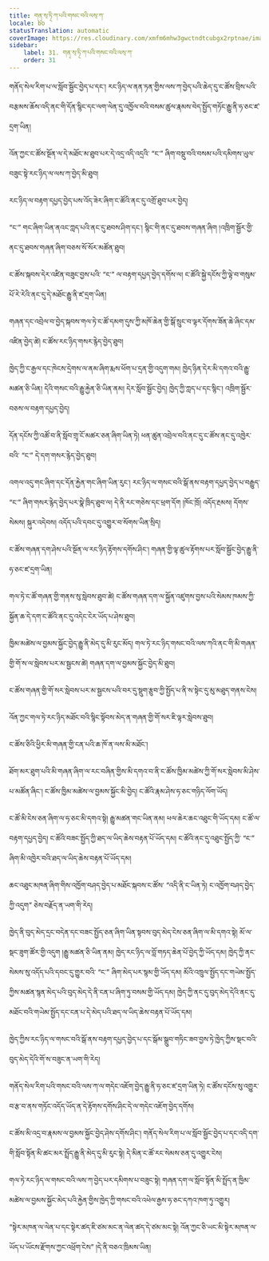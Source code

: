 ```yaml
---
title: གན྄་ས྄་ཏ྄ི་ཀ་པའི་གསང་བའི་ལས྄་ཀ་
locale: bo
statusTranslation: automatic
coverImage: https://res.cloudinary.com/xmfm6mhw3gwctndtcubgx2rptnae/image/upload/v1740468922/small_cover_tratado_de_psicologia_revolucionaria_a4c0dca4e0.webp
sidebar:
    label: 31. གན྄་ས྄་ཏ྄ི་ཀ་པའི་གསང་བའི་ལས྄་ཀ་
    order: 31
---
```

གནོད་སེལ་རིག་པ་ལ་སློབ་སྦྱོང་བྱེད་པ་དང་། རང་ཉིད་ལ་ནན་ཏན་གྱིས་ལས་ཀ་བྱེད་པའི་ཆེད་དུ་ང་ཚོས་བྲིས་པའི་བརྩམས་ཆོས་འདི་ནང་གི་དོན་སྙིང་དང་ལག་ལེན་དུ་འཁྱོལ་བའི་བསམ་ཚུལ་རྣམས་བེད་སྤྱོད་གཏོང་རྒྱུ་ནི་ཧ་ཅང་ཛ་དྲག་ཡིན།

འོན་ཀྱང་ང་ཚོས་སྔོན་ལ་དེ་མཐོང་མ་ཐུབ་པར་དེ་འདྲ་འདི་འདྲའི་ “ང་” ཞིག་བསྡུ་བའི་བསམ་པའི་དམིགས་ཡུལ་བཟུང་སྟེ་རང་ཉིད་ལ་ལས་ཀ་བྱེད་མི་ཐུབ།

རང་ཉིད་ལ་བརྟག་དཔྱད་བྱེད་པས་འོད་ཟེར་ཞིག་ང་ཚོའི་ནང་དུ་འགྲོ་ཐུབ་པར་བྱེད།

“ང་” གང་ཞིག་ཡིན་ནའང་ཀླད་པའི་ནང་དུ་ཐབས་ཤིག་དང་། སྙིང་གི་ནང་དུ་ཐབས་གཞན་ཞིག །འཁྲིག་སྦྱོར་གྱི་ནང་དུ་ཐབས་གཞན་ཞིག་བཅས་སོ་སོར་མཚོན་ཐུབ།

ང་ཚོས་སྐབས་དེར་འཛིན་བཟུང་བྱས་པའི་ “ང་” ལ་བརྟག་དཔྱད་བྱེད་དགོས་ལ། ང་ཚོའི་སྐྱེ་དངོས་ཀྱི་ལྟེ་བ་གསུམ་པོ་རེ་རེའི་ནང་དུ་དེ་མཐོང་རྒྱུ་ནི་ཛ་དྲག་ཡིན།

གཞན་དང་འབྲེལ་བ་བྱེད་སྐབས་གལ་ཏེ་ང་ཚོ་དམག་དུས་ཀྱི་མཁོ་ཆེན་གྱི་སྒོ་སྲུང་བ་ལྟར་དོགས་ཟོན་ཆེ་ཞིང་དམ་འཛིན་བྱེད་ཚེ། ང་ཚོས་རང་ཉིད་གསར་རྙེད་བྱེད་ཐུབ།

ཁྱེད་ཀྱི་ང་རྒྱལ་དང་ཁེངས་དྲེགས་ལ་ནམ་ཞིག་རྨས་ཕོག་པ་དྲན་གྱི་འདུག་གམ། ཁྱེད་ཉིན་དེར་མི་དགའ་བའི་རྒྱུ་མཚན་ཅི་ཡིན། དེའི་གསང་བའི་རྒྱུ་རྐྱེན་ཅི་ཡིན་ནམ། དེར་སློབ་སྦྱོང་བྱེད། ཁྱེད་ཀྱི་ཀླད་པ་དང་སྙིང་། འཁྲིག་སྦྱོར་བཅས་ལ་བརྟག་དཔྱད་བྱེད།

དོན་དངོས་ཀྱི་འཚོ་བ་ནི་སློབ་གྲྭ་ངོ་མཚར་ཅན་ཞིག་ཡིན་ཏེ། ཕན་ཚུན་འབྲེལ་བའི་ནང་དུ་ང་ཚོས་ནང་དུ་འཁྱེར་བའི་ “ང་” དེ་དག་གསར་རྙེད་བྱེད་ཐུབ།

འགལ་འདུ་གང་ཞིག་དང་དོན་རྐྱེན་གང་ཞིག་ཡིན་རུང་། རང་ཉིད་ལ་གསང་བའི་སྒོ་ནས་བརྟག་དཔྱད་བྱེད་པ་བརྒྱུད་ “ང་” ཞིག་གསར་རྙེད་བྱེད་པར་སྣེ་ཁྲིད་ཐུབ་ལ། དེ་ནི་རང་གཅེས་དང་ཕྲག་དོག །ཁོང་ཁྲོ། འདོད་རྔམས། དོགས་སེམས། སྐུར་འདེབས། འདོད་པའི་དབང་དུ་འགྱུར་བ་སོགས་ཡིན་སྲིད།

ང་ཚོས་གཞན་དག་ཤེས་པའི་སྔོན་ལ་རང་ཉིད་རྟོགས་དགོས་ཤིང་། གཞན་གྱི་ལྟ་ཚུལ་རྟོགས་པར་སློབ་སྦྱོང་བྱེད་རྒྱུ་ནི་ཧ་ཅང་ཛ་དྲག་ཡིན།

གལ་ཏེ་ང་ཚོ་གཞན་གྱི་གནས་སུ་སླེབས་ཐུབ་ཚེ། ང་ཚོས་གཞན་དག་ལ་སྐྱོན་འཛུགས་བྱས་པའི་སེམས་ཁམས་ཀྱི་སྐྱོན་ཆ་དེ་དག་ང་ཚོའི་ནང་དུ་འདེང་ངེར་ཡོད་པ་ཤེས་ཐུབ།

ཁྱིམ་མཚེས་ལ་བྱམས་སྐྱོང་བྱེད་རྒྱུ་ནི་མེད་དུ་མི་རུང་མོད། གལ་ཏེ་རང་ཉིད་གསང་བའི་ལས་ཀའི་ནང་གི་མི་གཞན་གྱི་གོ་ས་ལ་སླེབས་པར་མ་སྦྱངས་ཚེ། གཞན་དག་ལ་བྱམས་སྐྱོང་བྱེད་མི་ཐུབ།

ང་ཚོས་གཞན་གྱི་གོ་སར་སླེབས་པར་མ་སྦྱངས་པའི་བར་དུ་སྡུག་རྩུབ་ཀྱི་སྤྱོད་པ་ནི་ས་སྟེང་དུ་མུ་མཐུད་གནས་ངེས།

འོན་ཀྱང་གལ་ཏེ་རང་ཉིད་མཐོང་བའི་སྙིང་སྟོབས་མེད་ན་གཞན་གྱི་གོ་སར་ཇི་ལྟར་སླེབས་ཐུབ།

ང་ཚོས་ཅིའི་ཕྱིར་མི་གཞན་གྱི་ངན་པའི་ཆ་ཁོ་ན་ལས་མི་མཐོང་།

ཐོག་མར་ཐུག་པའི་མི་གཞན་ཞིག་ལ་རང་བཞིན་གྱིས་མི་དགའ་བ་ནི་ང་ཚོས་ཁྱིམ་མཚེས་ཀྱི་གོ་སར་སླེབས་མི་ཤེས་པ་མཚོན་ཞིང་། ང་ཚོས་ཁྱིམ་མཚེས་ལ་བྱམས་སྐྱོང་མི་བྱེད། ང་ཚོའི་རྣམ་ཤེས་ཧ་ཅང་གཉིད་ལོག་ཡོད།

ང་ཚོ་མི་ངེས་ཅན་ཞིག་ལ་ཧ་ཅང་མི་དགའ་སྟེ། རྒྱུ་མཚན་གང་ཡིན་ནམ། ཕལ་ཆེར་ཆང་འཐུང་གི་ཡོད་དམ། ང་ཚོ་ལ་བརྟག་དཔྱད་བྱེད། ང་ཚོའི་བཟང་སྤྱོད་ཀྱི་ཐད་ལ་ཡིད་ཆེས་བརྟན་པོ་ཡོད་དམ། ང་ཚོའི་ནང་དུ་འཐུང་སྤྱོད་ཀྱི་ “ང་” ཞིག་མི་འཁྱེར་བའི་ཐད་ལ་ཡིད་ཆེས་བརྟན་པོ་ཡོད་དམ།

ཆང་འཐུང་མཁན་ཞིག་གིས་འཁྱོག་བཤད་བྱེད་པ་མཐོང་སྐབས་ང་ཚོས་ “འདི་ནི་ང་ཡིན་ཏེ། ང་འཁྱོག་བཤད་བྱེད་ཀྱི་འདུག” ཅེས་བརྗོད་ན་ཡག་གི་རེད།

ཁྱེད་ནི་བུད་མེད་དྲང་བདེན་དང་བཟང་སྤྱོད་ཅན་ཞིག་ཡིན་སྟབས་བུད་མེད་ངེས་ཅན་ཞིག་ལ་མི་དགའ་སྟེ། མོ་ལ་སྡང་ཟུག་ཚོར་གྱི་འདུག །རྒྱུ་མཚན་ཅི་ཡིན་ནམ། ཁྱེད་རང་ཉིད་ལ་བློ་གཏད་ཆེན་པོ་བྱེད་ཀྱི་ཡོད་དམ། ཁྱེད་ཀྱི་ནང་སེམས་སུ་འདོད་པའི་དབང་དུ་གྱུར་བའི་ “ང་” ཞིག་མེད་པར་སྙམ་གྱི་ཡོད་དམ། མོའི་འཁྲུལ་སྤྱོད་དང་གཡེམ་སྤྱོད་ཀྱིས་མཚན་སྙན་མེད་པའི་བུད་མེད་དེ་ནི་ངན་པ་ཞིག་ཏུ་བསམ་གྱི་ཡོད་དམ། ཁྱེད་ཀྱི་ནང་དུ་བུད་མེད་དེའི་ནང་དུ་མཐོང་བའི་གཡེམ་སྤྱོད་དང་ངན་པ་དེ་མེད་པའི་ཐད་ལ་ཡིད་ཆེས་བརྟན་པོ་ཡོད་དམ།

ཁྱེད་ཀྱིས་རང་ཉིད་ལ་གསང་བའི་སྒོ་ནས་བརྟག་དཔྱད་བྱེད་པ་དང་སྒོམ་སྒྲུབ་གཏིང་ཟབ་བྱས་ཏེ་ཁྱེད་ཀྱིས་སྡང་བའི་བུད་མེད་དེའི་གོ་ས་བཟུང་ན་ཡག་གི་རེད།

གནོད་སེལ་རིག་པའི་གསང་བའི་ལས་ཀ་ལ་གདེང་འཇོག་བྱེད་རྒྱུ་ནི་ཧ་ཅང་ཛ་དྲག་ཡིན་ཏེ། ང་ཚོས་དངོས་སུ་འགྱུར་བ་རྩ་བ་ནས་གཏོང་འདོད་ཡོད་ན་དེ་རྟོགས་དགོས་ཤིང་དེ་ལ་གདེང་འཇོག་བྱེད་དགོས།

ང་ཚོས་མི་འདྲ་བ་རྣམས་ལ་བྱམས་སྐྱོང་བྱེད་ཤེས་དགོས་ཤིང་། གནོད་སེལ་རིག་པ་ལ་སློབ་སྦྱོང་བྱེད་པ་དང་འདི་དག་གི་སློབ་སྟོན་མི་ཚང་མར་སྤྲོད་རྒྱུ་ནི་མེད་དུ་མི་རུང་སྟེ། དེ་མིན་ང་ཚོ་རང་སེམས་ཅན་དུ་འགྱུར་ངེས།

གལ་ཏེ་རང་ཉིད་ལ་གསང་བའི་ལས་ཀ་བྱེད་པར་དམིགས་པ་བཟུང་སྟེ། གཞན་དག་ལ་སློབ་སྟོན་མི་སྤྲོད་ན་ཁྱིམ་མཚེས་ལ་བྱམས་སྐྱོང་མེད་པའི་རྐྱེན་གྱིས་ཁྱེད་ཀྱི་གསང་བའི་འཕེལ་རྒྱས་ཧ་ཅང་དཀའ་ཁག་ཏུ་འགྱུར།

“སྟེར་མཁན་ལ་ལེན་པ་དང་སྟེར་ཚད་ཇི་ཙམ་མང་ན་ལེན་ཚད་དེ་ཙམ་མང་སྟེ། འོན་ཀྱང་ཅི་ཡང་མི་སྟེར་མཁན་ལ་ཡོད་པ་ཡོངས་རྫོགས་ཀྱང་འཕྲོག་ངེས” །དེ་ནི་བཅའ་ཁྲིམས་ཡིན།

